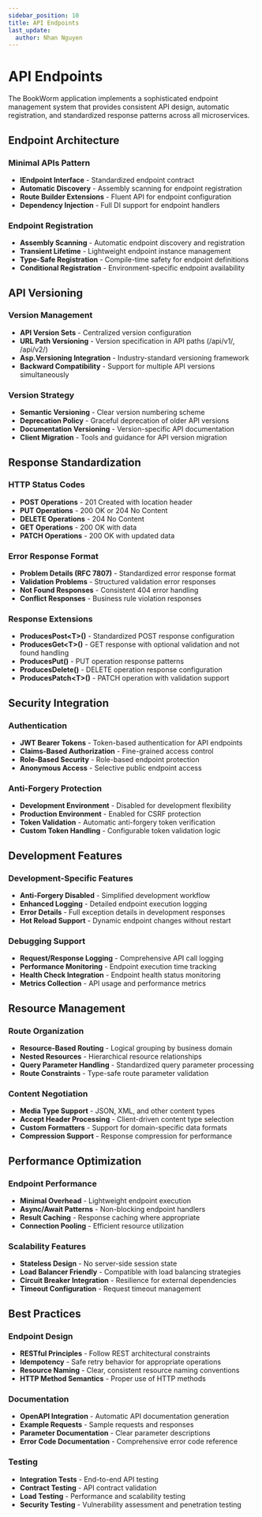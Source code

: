 ```yaml
---
sidebar_position: 10
title: API Endpoints
last_update:
  author: Nhan Nguyen
---
```


# API Endpoints

The BookWorm application implements a sophisticated endpoint management system that provides consistent API design, automatic registration, and standardized response patterns across all microservices.

## Endpoint Architecture

### Minimal APIs Pattern
- **IEndpoint Interface** - Standardized endpoint contract
- **Automatic Discovery** - Assembly scanning for endpoint registration
- **Route Builder Extensions** - Fluent API for endpoint configuration
- **Dependency Injection** - Full DI support for endpoint handlers

### Endpoint Registration
- **Assembly Scanning** - Automatic endpoint discovery and registration
- **Transient Lifetime** - Lightweight endpoint instance management
- **Type-Safe Registration** - Compile-time safety for endpoint definitions
- **Conditional Registration** - Environment-specific endpoint availability

## API Versioning

### Version Management
- **API Version Sets** - Centralized version configuration
- **URL Path Versioning** - Version specification in API paths (/api/v1/, /api/v2/)
- **Asp.Versioning Integration** - Industry-standard versioning framework
- **Backward Compatibility** - Support for multiple API versions simultaneously

### Version Strategy
- **Semantic Versioning** - Clear version numbering scheme
- **Deprecation Policy** - Graceful deprecation of older API versions
- **Documentation Versioning** - Version-specific API documentation
- **Client Migration** - Tools and guidance for API version migration

## Response Standardization

### HTTP Status Codes
- **POST Operations** - 201 Created with location header
- **PUT Operations** - 200 OK or 204 No Content
- **DELETE Operations** - 204 No Content
- **GET Operations** - 200 OK with data
- **PATCH Operations** - 200 OK with updated data

### Error Response Format
- **Problem Details (RFC 7807)** - Standardized error response format
- **Validation Problems** - Structured validation error responses
- **Not Found Responses** - Consistent 404 error handling
- **Conflict Responses** - Business rule violation responses

### Response Extensions
- **ProducesPost&lt;T&gt;()** - Standardized POST response configuration
- **ProducesGet&lt;T&gt;()** - GET response with optional validation and not found handling
- **ProducesPut()** - PUT operation response patterns
- **ProducesDelete()** - DELETE operation response configuration
- **ProducesPatch&lt;T&gt;()** - PATCH operation with validation support

## Security Integration

### Authentication
- **JWT Bearer Tokens** - Token-based authentication for API endpoints
- **Claims-Based Authorization** - Fine-grained access control
- **Role-Based Security** - Role-based endpoint protection
- **Anonymous Access** - Selective public endpoint access

### Anti-Forgery Protection
- **Development Environment** - Disabled for development flexibility
- **Production Environment** - Enabled for CSRF protection
- **Token Validation** - Automatic anti-forgery token verification
- **Custom Token Handling** - Configurable token validation logic

## Development Features

### Development-Specific Features
- **Anti-Forgery Disabled** - Simplified development workflow
- **Enhanced Logging** - Detailed endpoint execution logging
- **Error Details** - Full exception details in development responses
- **Hot Reload Support** - Dynamic endpoint changes without restart

### Debugging Support
- **Request/Response Logging** - Comprehensive API call logging
- **Performance Monitoring** - Endpoint execution time tracking
- **Health Check Integration** - Endpoint health status monitoring
- **Metrics Collection** - API usage and performance metrics

## Resource Management

### Route Organization
- **Resource-Based Routing** - Logical grouping by business domain
- **Nested Resources** - Hierarchical resource relationships
- **Query Parameter Handling** - Standardized query parameter processing
- **Route Constraints** - Type-safe route parameter validation

### Content Negotiation
- **Media Type Support** - JSON, XML, and other content types
- **Accept Header Processing** - Client-driven content type selection
- **Custom Formatters** - Support for domain-specific data formats
- **Compression Support** - Response compression for performance

## Performance Optimization

### Endpoint Performance
- **Minimal Overhead** - Lightweight endpoint execution
- **Async/Await Patterns** - Non-blocking endpoint handlers
- **Result Caching** - Response caching where appropriate
- **Connection Pooling** - Efficient resource utilization

### Scalability Features
- **Stateless Design** - No server-side session state
- **Load Balancer Friendly** - Compatible with load balancing strategies
- **Circuit Breaker Integration** - Resilience for external dependencies
- **Timeout Configuration** - Request timeout management

## Best Practices

### Endpoint Design
- **RESTful Principles** - Follow REST architectural constraints
- **Idempotency** - Safe retry behavior for appropriate operations
- **Resource Naming** - Clear, consistent resource naming conventions
- **HTTP Method Semantics** - Proper use of HTTP methods

### Documentation
- **OpenAPI Integration** - Automatic API documentation generation
- **Example Requests** - Sample requests and responses
- **Parameter Documentation** - Clear parameter descriptions
- **Error Code Documentation** - Comprehensive error code reference

### Testing
- **Integration Tests** - End-to-end API testing
- **Contract Testing** - API contract validation
- **Load Testing** - Performance and scalability testing
- **Security Testing** - Vulnerability assessment and penetration testing
